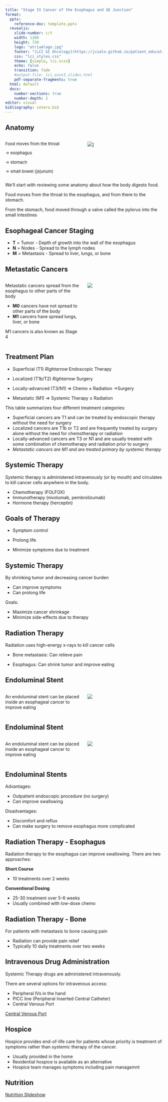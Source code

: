 ```yaml
---
title: "Stage IV Cancer of the Esophagus and GE Junction"
format: 
  pptx: 
    reference-doc: template.pptx
  revealjs:
    slide-number: c/t
    width: 1280
    height: 720
    logo: "atriumlogo.jpg"
    footer: "[LCI GI Oncology](https://jcsalo.github.io/patient_education/LCI.html)"
    css: "lci_styles.css"
    theme: [simple, lci.scss]
    echo: false
    transition: fade
    #output-file: lci_esot3_slides.html
    pdf-separate-fragments: true
  html: default
  docx:
    number-sections: true
    number-depth: 2
editor: visual
bibliography: zotero.bib
---
```


## Anatomy

:::::: columns
::: {.column width="50%"}
:::{style="font-size: 95%;"}
Food moves from the throat

$\rightarrow$ esophagus

$\rightarrow$ stomach

$\rightarrow$ small bowel (jejunum)
:::
:::

:::: {.column width="50%"}
::: {.content-visible unless-format="docx"}
![](https://deidt7p41jzcy.cloudfront.net/Eso_Anatomy_Labels.png)]
:::
::::
::::::

::: {.content-hidden unless-format="docx"}
We'll start with reviewing some anatomy about how the body digests food.

Food moves from the throat to the esophagus, and from there to the stomach.  

From the stomach, food moved through a valve called the pylorus into the small intestines
:::


## Esophageal Cancer Staging {tbl-colwidths="[20,10,70]"}

-   **T** = Tumor - Depth of growth into the wall of the esophagus
-   **N** = Nodes - Spread to the lymph nodes
-   **M** = Metastasis - Spread to liver, lungs, or bone

## Metastatic Cancers

:::::: columns
::: {.column width="50%"}
Metastatic cancers spread from the esophagus to other parts of the body

-   **M0** cancers have not spread to other parts of the body
-   **M1** cancers have spread lungs, liver, or bone


M1 cancers is also known as Stage 4
:::

:::: {.column width="50%"}
::: {.content-visible unless-format="docx"}
![](https://deidt7p41jzcy.cloudfront.net/Eso_M_Stage.png)
:::
::::
::::::

## Treatment Plan


-   Superficial (T1) $Rightarrow$ Endoscopic Therapy


-   Localized (T1b/T2) $Rightarrow$ Surgery


-   Locally-advanced (T3/N1) $\Rightarrow$ Chemo $\pm$ Radiation $\rightarrow$Surgery

-   Metastatic (M1) $\Rightarrow$ Systemic Therapy $\pm$ Radiation

::: {.content-hidden unless-format="docx"}
This table summarizes four different treatment categories:

-   Superficial cancers are T1 and can be treated by endoscopic therapy without the need for surgery
-   Localized cancers are T1b or T2 and are frequently treated by surgery alone without the need for chemotherapy or radiation
-   Locally-advanced cancers are T3 or N1 and are usually treated with some combination of chemotherapy and radiation prior to surgery
-   *Metastatic cancers are M1 and are treated primary by systemic therapy*
:::

## Systemic Therapy

Systemic therapy is administered intravenously (or by mouth) and circulates to kill cancer cells anywhere in the body.

- Chemotherapy (FOLFOX)
- Immunotherapy (nivolumab, pembrolizumab)
- Hormone therapy (herceptin)

## Goals of Therapy


- Symptom control


- Prolong life


- Minimize symptoms due to treatment

## Systemic Therapy

By shrinking tumor and decreasing cancer burden

- Can improve symptoms
- Can prolong life

Goals:

- Maximize cancer shrinkage
- Minimize side-effects due to therapy

## Radiation Therapy

Radiation uses high-energy x-rays to kill cancer cells

- Bone metastasis: Can relieve pain

- Esophagus: Can shrink tumor and improve eating

## Endoluminal Stent

:::::: columns
::: {.column width="50%"}
An endoluminal stent can be placed inside an esophageal cancer to improve eating
:::

:::: {.column width="50%"}
::: {.content-visible unless-format="docx"}
![](https://deidt7p41jzcy.cloudfront.net/wallflex_eso.png)
:::
::::
::::::


## Endoluminal Stent

:::::: columns
::: {.column width="50%"}
An endoluminal stent can be placed inside an esophageal cancer to improve eating
:::

:::: {.column width="50%"}
::: {.content-visible unless-format="docx"}
![](https://deidt7p41jzcy.cloudfront.net/nci_stent_433292.jpg)
:::
::::
::::::

## Endoluminal Stents

Advantages:

- Outpatient endoscopic procedure (no surgery)
- Can improve swallowing

Disadvantages:

- Discomfort and reflux
- Can make surgery to remove esophagus more complicated


## Radiation Therapy - Esophagus

Radiation therapy to the esophagus can improve swallowing. There are two approaches:

**Short Course**

- 10 treatments over 2 weeks

**Conventional Dosing**

- 25-30 treatment over 5-6 weeks
- Usually combined with low-dose chemo


## Radiation Therapy - Bone

For patients with metastasis to bone causing pain

- Radiation can provide pain relief 
- Typically 10 daily treatments over two weeks


## Intravenous Drug Administration

Systemic Therapy drugs are administered intravenously.

There are several options for intravenous access:

-   Peripheral IVs in the hand
-   PICC line (Peripheral Inserted Central Catheter)
-   Central Venous Port

[Central Venous Port](lci_cvport.htm)


## Hospice

Hospice provides end-of-life care for patients whose priority is treatment of symptoms rather than systemic therapy of the cancer.

- Usually provided in the home
- Residential hospice is available as an alternative
- Hospice team manages symptoms including pain managemnt

## Nutrition

[Nutrition Slideshow](lci_nutrition.htm)
